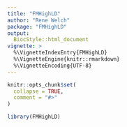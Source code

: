 ```yaml
---
title: "FMHighLD"
author: "Rene Welch"
package: "FMHighLD"
output:
  BiocStyle::html_document
vignette: >
  %\VignetteIndexEntry{FMHighLD}
  %\VignetteEngine{knitr::rmarkdown}
  %\VignetteEncoding{UTF-8}
---
```


```r
knitr::opts_chunk$set(
  collapse = TRUE,
  comment = "#>"
)
```

```r
library(FMHighLD)
```
